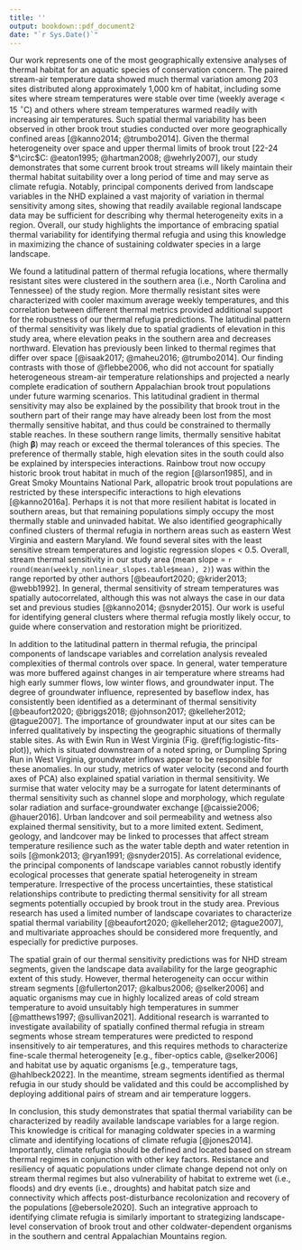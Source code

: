 ```yaml
---
title: ''
output: bookdown::pdf_document2
date: "`r Sys.Date()`"
---
```

Our work represents one of the most geographically extensive analyses of thermal habitat for an aquatic species of conservation concern. The paired stream-air temperature data showed much thermal variation among 203 sites distributed along approximately 1,000 km of habitat, including some sites where stream temperatures were stable over time (weekly average < 15 $^\circ$C) and others where stream temperatures warmed readily with increasing air temperatures. Such spatial thermal variability has been observed in other brook trout studies conducted over more geographically confined areas [@kanno2014; @trumbo2014]. Given the thermal heterogeneity over space and upper thermal limits of brook trout [22-24 $^\circ$C: @eaton1995; @hartman2008; @wehrly2007], our study demonstrates that some current brook trout streams will likely maintain their thermal habitat suitability over a long period of time and may serve as climate refugia. Notably, principal components derived from landscape variables in the NHD explained a vast majority of variation in thermal sensitivity among sites, showing that readily available regional landscape data may be sufficient for describing why thermal heterogeneity exits in a region. Overall, our study highlights the importance of embracing spatial thermal variability for identifying thermal refugia and using this knowledge in maximizing the chance of sustaining coldwater species in a large landscape.

We found a latitudinal pattern of thermal refugia locations, where thermally resistant sites were clustered in the southern area (i.e., North Carolina and Tennessee) of the study region. More thermally resistant sites were characterized with cooler maximum average weekly temperatures, and this correlation between different thermal metrics provided additional support for the robustness of our thermal refugia predictions. The latitudinal pattern of thermal sensitivity was likely due to spatial gradients of elevation in this study area, where elevation peaks in the southern area and decreases northward. Elevation has previously been linked to thermal regimes that differ over space [@isaak2017; @maheu2016; @trumbo2014]. Our finding contrasts with those of @flebbe2006, who did not account for spatially heterogeneous stream-air temperature relationships and projected a nearly complete eradication of southern Appalachian brook trout populations under future warming scenarios. This latitudinal gradient in thermal sensitivity may also be explained by the possibility that brook trout in the southern part of their range may have already been lost from the most thermally sensitive habitat, and thus could be constrained to thermally stable reaches. In these southern range limits, thermally sensitive habitat (high $\bm{\beta}$) may reach or exceed the thermal tolerances of this species. The preference of thermally stable, high elevation sites in the south could also be explained by interspecies interactions. Rainbow trout now occupy historic brook trout habitat in much of the region [@larson1985], and in Great Smoky Mountains National Park, allopatric brook trout populations are restricted by these interspecific interactions to high elevations [@kanno2016a]. Perhaps it is not that more resilient habitat is located in southern areas, but that remaining populations simply occupy the most thermally stable and uninvaded habitat. We also identified geographically confined clusters of thermal refugia in northern areas such as eastern West Virginia and eastern Maryland. We found several sites with the least sensitive stream temperatures and logistic regression slopes < 0.5. Overall, stream thermal sensitivity in our study area (mean slope = `r round(mean(weekly_nonlinear_slopes.table$mean), 2)`) was within the range reported by other authors [@beaufort2020; @krider2013; @webb1992]. In general, thermal sensitivity of stream temperatures was spatially autocorrelated, although this was not always the case in our data set and previous studies [@kanno2014; @snyder2015]. Our work is useful for identifying general clusters where thermal refugia mostly likely occur, to guide where conservation and restoration might be prioritized.

In addition to the latitudinal pattern in thermal refugia, the principal components of landscape variables and correlation analysis revealed complexities of thermal controls over space. In general, water temperature was more buffered against changes in air temperature where streams had high early summer flows, low winter flows, and groundwater input. The degree of groundwater influence, represented by baseflow index, has consistently been identified as a determinant of thermal sensitivity [@beaufort2020; @briggs2018; @johnson2017; @kelleher2012; @tague2007]. The importance of groundwater input at our sites can be inferred qualitatively by inspecting the geographic situations of thermally stable sites. As with Ewin Run in West Virginia (Fig. \@ref(fig:logistic-fits-plot)), which is situated downstream of a noted spring, or Dumpling Spring Run in West Virginia, groundwater inflows appear to be responsible for these anomalies. In our study, metrics of water velocity (second and fourth axes of PCA) also explained spatial variation in thermal sensitivity. We surmise that water velocity may be a surrogate for latent determinants of thermal sensitivity such as channel slope and morphology, which regulate solar radiation and surface-groundwater exchange [@caissie2006; @hauer2016]. Urban landcover and soil permeability and wetness also explained thermal sensitivity, but to a more limited extent. Sediment, geology, and landcover may be linked to processes that affect stream temperature resilience such as the water table depth and water retention in soils [@monk2013; @ryan1991; @snyder2015]. As correlational evidence, the principal components of landscape variables cannot robustly identify ecological processes that generate spatial heterogeneity in stream temperature. Irrespective of the process uncertainties, these statistical relationships contribute to predicting thermal sensitivity for all stream segments potentially occupied by brook trout in the study area. Previous research has used a limited number of landscape covariates to characterize spatial thermal variability [@beaufort2020; @kelleher2012; @tague2007], and multivariate approaches should be considered more frequently, and especially for predictive purposes.

The spatial grain of our thermal sensitivity predictions was for NHD stream segments, given the landscape data availability for the large geographic extent of this study. However, thermal heterogeneity can occur within stream segments [@fullerton2017; @kalbus2006; @selker2006] and aquatic organisms may cue in highly localized areas of cold stream temperature to avoid unsuitably high temperatures in summer [@matthews1997; @sullivan2021]. Additional research is warranted to investigate availability of spatially confined thermal refugia in stream segments whose stream temperatures were predicted to respond insensitively to air temperatures, and this requires methods to characterize fine-scale thermal heterogeneity [e.g., fiber-optics cable, @selker2006] and habitat use by aquatic organisms [e.g., temperature tags, @hahlbeck2022]. In the meantime, stream segments identified as thermal refugia in our study should be validated and this could be accomplished by deploying additional pairs of stream and air temperature loggers.

In conclusion, this study demonstrates that spatial thermal variability can be characterized by readily available landscape variables for a large region. This knowledge is critical for managing coldwater species in a warming climate and identifying locations of climate refugia [@jones2014]. Importantly, climate refugia should be defined and located based on stream thermal regimes in conjunction with other key factors. Resistance and resiliency of aquatic populations under climate change depend not only on stream thermal regimes but also vulnerability of habitat to extreme wet (i.e., floods) and dry events (i.e., droughts) and habitat patch size and connectivity which affects post-disturbance recolonization and recovery of the populations [@ebersole2020]. Such an integrative approach to identifying climate refugia is similarly important to strategizing landscape-level conservation of brook trout and other coldwater-dependent organisms in the southern and central Appalachian Mountains region. 